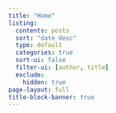 ```yaml
---
title: "Home"
listing:
  contents: posts
  sort: "date desc"
  type: default
  categories: true
  sort-ui: false
  filter-ui: [author, title]
  exclude:
    hidden: true
page-layout: full
title-block-banner: true
---
```

<script src="resources/scripts/index.js"></script>
<img src="./resources/images/fm.png" alt="Hidden Image" style="display: none">